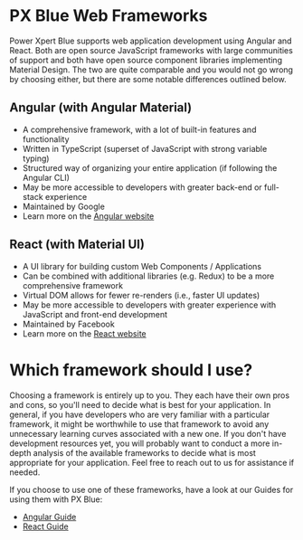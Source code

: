 
<!-- KEYWORDS: introduction web framework compare comparison -->

# PX Blue Web Frameworks

Power Xpert Blue supports web application development using Angular and React. Both are open source JavaScript frameworks with large communities of support and both have open source component libraries implementing Material Design. The two are quite comparable and you would not go wrong by choosing either, but there are some notable differences outlined below.

## Angular (with Angular Material)

-   A comprehensive framework, with a lot of built-in features and functionality
-   Written in TypeScript (superset of JavaScript with strong variable typing)
-   Structured way of organizing your entire application (if following the Angular CLI)
-   May be more accessible to developers with greater back-end or full-stack experience
-   Maintained by Google
-   Learn more on the [Angular website](https://angular.io/)

## React (with Material UI)

-   A UI library for building custom Web Components / Applications
-   Can be combined with additional libraries (e.g. Redux) to be a more comprehensive framework
-   Virtual DOM allows for fewer re-renders (i.e., faster UI updates)
-   May be more accessible to developers with greater experience with JavaScript and front-end development
-   Maintained by Facebook
-   Learn more on the [React website](https://reactjs.org/)

<Divider style={{}} />

# Which framework should I use?

Choosing a framework is entirely up to you. They each have their own pros and cons, so you'll need to decide what is best for your application. In general, if you have developers who are very familiar with a particular framework, it might be worthwhile to use that framework to avoid any unnecessary learning curves associated with a new one. If you don't have development resources yet, you will probably want to conduct a more in-depth analysis of the available frameworks to decide what is most appropriate for your application. Feel free to reach out to us for assistance if needed.

If you choose to use one of these frameworks, have a look at our Guides for using them with PX Blue:

-   [Angular Guide](/development/frameworks-web/angular)
-   [React Guide](/development/frameworks-web/react)
